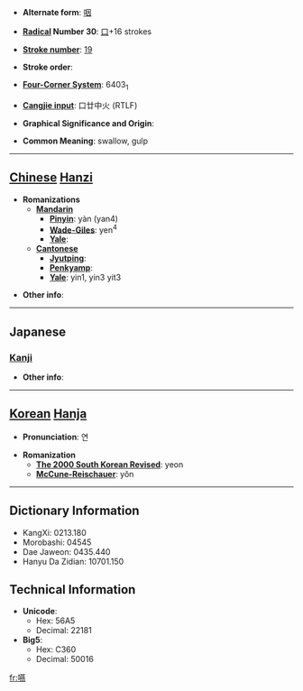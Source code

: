 * '''Alternate form''': [[咽]]

* '''[[Wiktionary:Chinese radical index| Radical]] Number 30''': [[Wiktionary:Chinese radical index 口|口]]+16 strokes

* '''[[Wiktionary:Chinese total strokes index|Stroke number]]''': [[Wiktionary:Chinese total strokes index 19|19]]

* '''Stroke order''': 

* '''[[Wiktionary:Chinese four corner index|Four-Corner System]]''': 6403<sub>1</sub>

* '''[[Wiktionary:Chinese Cangjie index|Cangjie input]]''': 口廿中火 (RTLF)

* '''Graphical Significance and Origin''': 

* '''Common Meaning''': swallow, gulp

----

== [[Chinese]] [[Hanzi]] ==

* '''Romanizations'''
** '''[[Mandarin]]'''
*** '''[[Pinyin]]''': yàn (yan4)
*** '''[[Wade-Giles]]''': yen<sup>4</sup>
*** '''[[Yale]]''': 
** '''[[Cantonese]]'''
*** '''[[Jyutping]]''':
*** '''[[Penkyamp]]''': 
*** '''[[Yale]]''': yin1, yin3 yit3

* '''Other info''': 

----

==Japanese==
===[[Kanji]]===
{{kanji|on readings=[[えん]] (en)|kun readings=[[のむ]] (nomu), [[のど]] (nodo)}}

* '''Other info''':  

----

== [[Korean]] [[Hanja]] ==

* '''Pronunciation''': 연

* '''Romanization'''
** '''[[The 2000 South Korean Revised Romanization|The 2000 South Korean Revised]]''': yeon
** '''[[McCune-Reischauer]]''': yŏn

----

== Dictionary Information ==

* KangXi: 0213.180
* Morobashi: 04545
* Dae Jaweon: 0435.440
* Hanyu Da Zidian: 10701.150

== Technical Information ==

* '''Unicode''':
** Hex: 56A5
** Decimal: 22181
* '''Big5''':
** Hex: C360
** Decimal: 50016

[[fr:嚥]]